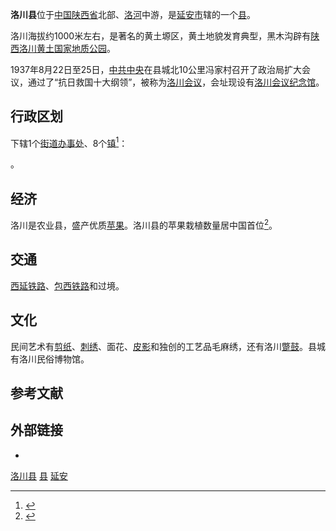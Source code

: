 {{About|今陝西省洛川縣|唐代浙州的洛川縣|洛川縣 (浙州)|}}
{{Infobox China County
|Belong = [[陕西省|陕西省]][[延安市|延安市]]
}}

'''洛川县'''位于[[中国|中国]][[陕西省|陕西省]]北部、[[洛河|洛河]]中游，是[[延安市|延安市]]辖的一个[[县|县]]。

洛川海拔约1000米左右，是著名的黄土塬区，黄土地貌发育典型，黑木沟辟有[[陕西洛川黄土国家地质公园|陕西洛川黄土国家地质公园]]。

1937年8月22日至25日，[[中共中央|中共中央]]在县城北10公里冯家村召开了政治局扩大会议，通过了“抗日救国十大纲领”，被称为[[洛川会议|洛川会议]]，会址现设有[[洛川会议纪念馆|洛川会议纪念馆]]。

== 行政区划 ==
{{PAGENAMEBASE}}下辖1个[[街道办事处|街道办事处]]、8个[[行政建制镇|镇]]<ref>{{PRC admin/ref sgc|61/06/29}}</ref>：

{{PRC admin/children|61/06/29}}。

==经济==
洛川是农业县，盛产优质[[苹果|苹果]]。洛川县的苹果栽植数量居中国首位<ref>{{cite news|url=http://paper.ce.cn/jjrb/html/2010-04/19/content_103651.htm|title=最后一个“减密度”的果农|author=夏先清|date=2010年4月19日|publisher=[[经济日报|经济日报]]|language=zh-hans|accessdate=2010-06-18|archive-date=2020-10-01|archive-url=https://web.archive.org/web/20201001215921/http://paper.ce.cn/jjrb/html/2010-04/19/content_103651.htm|dead-url=no}}</ref>。

== 交通 ==
{{rint|cn|rail}}[[西延铁路|西延铁路]]、[[包西铁路|包西铁路]]和{{中国国道名|210}}过境。

==文化==
民间艺术有[[剪纸|剪纸]]、[[刺绣|刺绣]]、面花、[[皮影|皮影]]和独创的工艺品毛麻绣，还有洛川[[蹩鼓|蹩鼓]]。县城有洛川民俗博物馆。

== 参考文献 ==
{{reflist}}

== 外部链接 ==
* {{Official website|http://www.lcx.gov.cn/|name=洛川县人民政府}}

{{洛川县行政区划}}
{{延安市行政区划}}
{{陕西行政区划}}
{{延安市}}

[[Category:洛川县|]]
[[Category:延安区县|县]]
[[Category:陕西省县份|延安]]